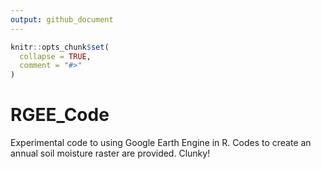 ```yaml
---
output: github_document
---
```


<!-- README.md is generated from README.Rmd. Please edit that file -->

```r
knitr::opts_chunk$set(
  collapse = TRUE,
  comment = "#>"
)
```

# RGEE_Code

<!-- badges: start -->
<!-- badges: end -->

Experimental code to using Google Earth Engine in R. Codes to create an annual soil moisture raster are provided. Clunky!